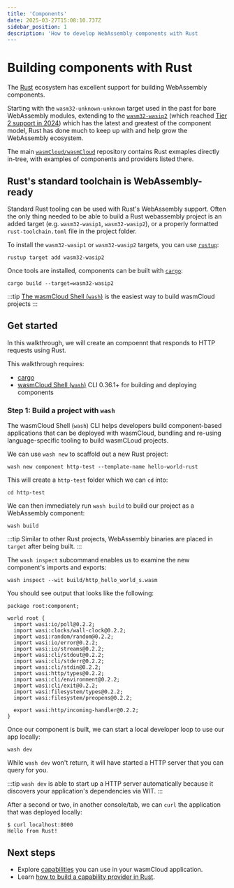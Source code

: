```yaml
---
title: 'Components'
date: 2025-03-27T15:08:10.737Z
sidebar_position: 1
description: 'How to develop WebAssembly components with Rust
---
```


# Building components with Rust

The [Rust][rust] ecosystem has excellent support for building WebAssembly components.

Starting with the `wasm32-unknown-unknown` target used in the past for bare WebAssembly modules, extending to the
[`wasm32-wasip2`][tgt-wasm32-wasip2] (which reached [Tier 2 support in 2024][blog-t2-wasm32-wasip2]) which has the latest and
greatest of the component model, Rust has done much to keep up with and help grow the WebAssembly ecosystem.

[tgt-wasm32-unknown-unknown]: https://doc.rust-lang.org/stable/rustc/platform-support/wasm32-unknown-unknown.html
[tgt-wasm32-wasip2]: https://doc.rust-lang.org/stable/rustc/platform-support/wasm32-wasip2.html
[blog-t2-wasm32-wasip2]: https://blog.rust-lang.org/2024/11/26/wasip2-tier-2.html

The main [`wasmCloud/wasmCloud`](https://github.com/wasmCloud/wasmcloud/tree/main) repository contains Rust exmaples directly in-tree,
with examples of components and providers listed there.

[rust]: https://rust-lang.org

## Rust's standard toolchain is WebAssembly-ready

Standard Rust tooling can be used with Rust's WebAssembly support. Often the only thing needed to be able to build a Rust webassembly project
is an added target (e.g. `wasm32-wasip1`, `wasm32-wasip2`), or a properly formatted `rust-toolchain.toml` file in the project folder.

To install the `wasm32-wasip1` or `wasm32-wasip2` targets, you can use [`rustup`][rustup]:

```console
rustup target add wasm32-wasip2
```

Once tools are installed, components can be built with [`cargo`][cargo]:

```
cargo build --target=wasm32-wasip2
```

:::tip
[The wasmCloud Shell (`wash`)][wash] is the easiest way to build wasmCloud projects
:::

[wash]: /docs/ecosystem/wash
[rustup]: https://rust-lang.github.io/rustup
[cargo]: https://doc.rust-lang.org/cargo

## Get started

In this walkthrough, we will create an compoennt that responds to HTTP requests using Rust.

This walkthrough requires:

* [cargo][cargo]
* [wasmCloud Shell (`wash`)](https://wasmcloud.com/docs/installation) CLI 0.36.1+ for building and deploying components

### Step 1: Build a project with `wash`

The wasmCloud Shell (`wash`) CLI helps developers build component-based applications that can be deployed with wasmCloud, bundling and re-using language-specific tooling
to build wasmCLoud projects.

We can use `wash new` to scaffold out a new Rust project:

```console
wash new component http-test --template-name hello-world-rust
```

This will create a `http-test` folder which we can `cd` into:

```console
cd http-test
```

We can then immediately run `wash build` to build our project as a WebAssembly component:

```console
wash build
```

:::tip
Similar to other Rust projects, WebAssembly binaries are placed in `target` after being built.
:::

The `wash inspect` subcommand enables us to examine the new component's imports and exports:

```console
wash inspect --wit build/http_hello_world_s.wasm
```

You should see output that looks like the following:

```wit
package root:component;

world root {
  import wasi:io/poll@0.2.2;
  import wasi:clocks/wall-clock@0.2.2;
  import wasi:random/random@0.2.2;
  import wasi:io/error@0.2.2;
  import wasi:io/streams@0.2.2;
  import wasi:cli/stdout@0.2.2;
  import wasi:cli/stderr@0.2.2;
  import wasi:cli/stdin@0.2.2;
  import wasi:http/types@0.2.2;
  import wasi:cli/environment@0.2.2;
  import wasi:cli/exit@0.2.2;
  import wasi:filesystem/types@0.2.2;
  import wasi:filesystem/preopens@0.2.2;

  export wasi:http/incoming-handler@0.2.2;
}
```

Once our component is built, we can start a local developer loop to use our app locally:

```console
wash dev
```

While `wash dev` won't return, it will have started a HTTP server that you can query for you.

:::tip
`wash dev` is able to start up a HTTP server automatically because it discovers your application's
dependencies via WIT.
:::

After a second or two, in another console/tab, we can `curl` the application that was deployed locally:

```
$ curl localhost:8000
Hello from Rust!
```

## Next steps

* Explore [capabilities](/docs/capabilities/index.mdx) you can use in your wasmCloud application.
* Learn [how to build a capability provider in Rust](/docs/developer/languages/rust/providers.mdx).
